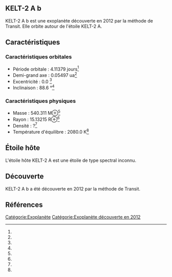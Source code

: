 == KELT-2 A b ==

{{Infobox Exoplanète
| nom = KELT-2 A b
| image = 
| légende = 
| étoile = KELT-2 A
| constellation = 
| ascension_droite = 
| déclinaison = 
| distance = ?
| type_spectral = ?
| masse = 540.311 M⊕<ref></ref>
| rayon = 15.13215 R⊕<ref></ref>
| densité = ?<ref></ref>
| gravité = ?<ref></ref>
| température = 2080.0 K<ref></ref>
| période = 4.11379 j<ref></ref>
| demi_grand_axe = 0.05497 ua<ref></ref>
| excentricité = 0.0 <ref></ref>
| inclinaison = 88.6 °<ref></ref>
| méthode_découverte = Transit
| date_découverte = 2012
| statut = Confirmée
}}

KELT-2 A b est une exoplanète découverte en 2012 par la méthode de Transit. Elle orbite autour de l'étoile KELT-2 A.

== Caractéristiques ==

=== Caractéristiques orbitales ===
* Période orbitale : 4.11379 jours<ref></ref>
* Demi-grand axe : 0.05497 ua<ref></ref>
* Excentricité : 0.0 <ref></ref>
* Inclinaison : 88.6 °<ref></ref>

=== Caractéristiques physiques ===
* Masse : 540.311 M⊕<ref></ref>
* Rayon : 15.13215 R⊕<ref></ref>
* Densité : ?<ref></ref>
* Température d'équilibre : 2080.0 K<ref></ref>

== Étoile hôte ==

{{Infobox Étoile
| nom = KELT-2 A
| image = 
| légende = 
| constellation = 
| ascension_droite = 
| déclinaison = 
| distance = ?
| type_spectral = ?
| magnitude_absolue = 
| magnitude_apparente = 
| masse = ?<ref></ref>
| rayon = ?<ref></ref>
| température = ?<ref></ref>
| métallicité = ?<ref></ref>
| âge = ?<ref></ref>
}}

L'étoile hôte KELT-2 A est une étoile de type spectral inconnu.

== Découverte ==

KELT-2 A b a été découverte en 2012 par la méthode de Transit.

== Références ==
<references />

[[Catégorie:Exoplanète]]
[[Catégorie:Exoplanète découverte en 2012]]
